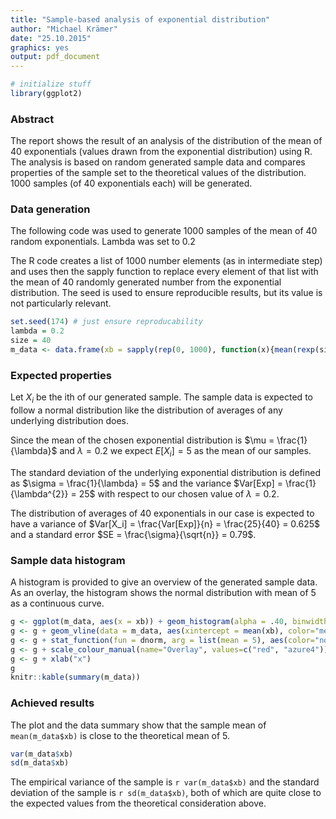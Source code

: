 ```yaml
---
title: "Sample-based analysis of exponential distribution"
author: "Michael Krämer"
date: "25.10.2015"
graphics: yes
output: pdf_document
---
```

```r
# initialize stuff
library(ggplot2)
```

### Abstract
The report shows the result of an analysis of the distribution of the mean of 40 exponentials (values drawn from the exponential distribution) using R. The analysis is based on random generated sample data and compares properties of the sample set to the theoretical values of the distribution. 1000 samples (of 40 exponentials each) will be generated.

### Data generation
The following code was used to generate 1000 samples of the mean of 40 random exponentials. Lambda was set to 0.2

The R code creates a list of 1000 number elements (as in intermediate step) and uses then the sapply function to replace every element of that list with the mean of 40 randomly generated number from the exponential distribution. The seed is used to ensure reproducible results, but its value is not particularly relevant.

```r
set.seed(174) # just ensure reproducability
lambda = 0.2
size = 40
m_data <- data.frame(xb = sapply(rep(0, 1000), function(x){mean(rexp(size, lambda))}))
```

### Expected properties
Let $X_i$ be the ith of our generated sample. The sample data is expected to follow a normal distribution like the distribution of averages of any underlying distribution does. 

Since the mean of the chosen exponential distribution is $\mu = \frac{1}{\lambda}$ and $\lambda = 0.2$ we expect $E[X_i] = 5$ as the mean of our samples.

The standard deviation of the underlying exponential distribution is defined as $\sigma = \frac{1}{\lambda} = 5$ and the variance $Var[Exp] = \frac{1}{\lambda^{2}} = 25$ with respect to our chosen value of $\lambda = 0.2$.

The distribution of averages of 40 exponentials in our case is expected to have a variance of $Var[X_i] = \frac{Var[Exp]}{n} = \frac{25}{40} = 0.625$ and a standard error $SE = \frac{\sigma}{\sqrt{n}} = 0.79$.

### Sample data histogram
A histogram is provided to give an overview of the generated sample data. As an overlay, the histogram shows the normal distribution with mean of 5 as a continuous curve.

```r
g <- ggplot(m_data, aes(x = xb)) + geom_histogram(alpha = .40, binwidth=.2, colour = "black", fill = "red", aes(y = ..density..))
g <- g + geom_vline(data = m_data, aes(xintercept = mean(xb), color="mean"), size = 1, show_guide = TRUE)
g <- g + stat_function(fun = dnorm, arg = list(mean = 5), aes(color="norm"), size = 2)
g <- g + scale_colour_manual(name="Overlay", values=c("red", "azure4"))
g <- g + xlab("x")
g
knitr::kable(summary(m_data))
```

### Achieved results
The plot and the data summary show that the sample mean of `mean(m_data$xb)` is close to the theoretical mean of 5.

```r
var(m_data$xb)
sd(m_data$xb)
```

The empirical variance of the sample is `r var(m_data$xb)` and the standard deviation of the sample is `r sd(m_data$xb)`, both of which are quite close to the expected values from the theoretical consideration above.
